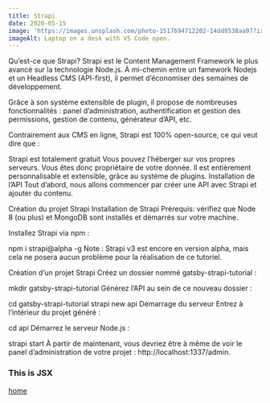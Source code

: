```yaml
---
title: Strapi
date: 2020-05-15
image: 'https://images.unsplash.com/photo-1517694712202-14dd9538aa97?ixlib=rb-1.2.1&ixid=eyJhcHBfaWQiOjEyMDd9&auto=format&fit=crop&w=2100&q=80'
imageAlt: Laptop on a desk with VS Code open.
---
```


Qu’est-ce que Strapi?
Strapi est le Content Management Framework le plus avancé sur la technologie Node.js. À mi-chemin entre un famework Nodejs et un Headless CMS (API-first), il permet d’économiser des semaines de développement.


Grâce à son système extensible de plugin, il propose de nombreuses fonctionnalités : panel d’administration, authentification et gestion des permissions, gestion de contenu, générateur d’API, etc.

Contrairement aux CMS en ligne, Strapi est 100% open-source, ce qui veut dire que :

Strapi est totalement gratuit
Vous pouvez l’héberger sur vos propres serveurs. Vous êtes donc propriétaire de votre donnée.
Il est entièrement personnalisable et extensible, grâce au système de plugins.
Installation de l’API
Tout d’abord, nous allons commencer par créer une API avec Strapi et ajouter du contenu.

Création du projet Strapi
Installation de Strapi
Prérequis: vérifiez que Node 8 (ou plus) et MongoDB sont installés et démarrés sur votre machine.

Installez Strapi via npm :

npm i strapi@alpha -g
Note : Strapi v3 est encore en version alpha, mais cela ne posera aucun problème pour la réalisation de ce tutoriel.

Création d’un projet Strapi
Créez un dossier nommé gatsby-strapi-tutorial :

mkdir gatsby-strapi-tutorial
Générez l’API au sein de ce nouveau dossier :

cd gatsby-strapi-tutorial
strapi new api
Démarrage du serveur
Entrez à l’intérieur du projet généré :

cd api
Démarrez le serveur Node.js :

strapi start
À partir de maintenant, vous devriez être à même de voir le panel d’administration de votre projet : http://localhost:1337/admin.

<div style={{ padding: '20px', backgroundColor: 'pink' }}>
  <h3>This is JSX</h3>
  <a href="/">home</a>
</div>

